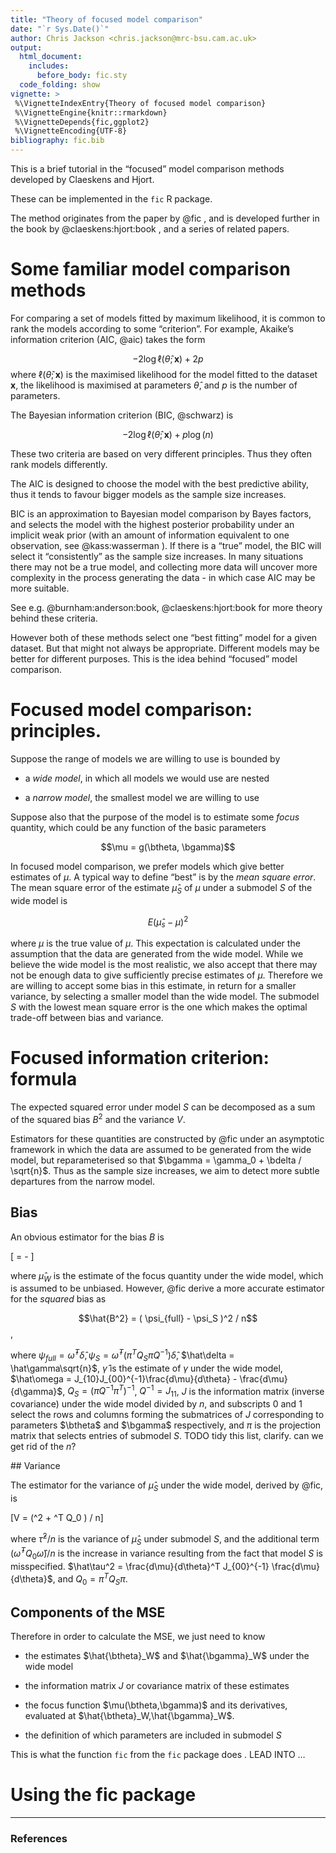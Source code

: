 ```yaml
---
title: "Theory of focused model comparison"
date: "`r Sys.Date()`"
author: Chris Jackson <chris.jackson@mrc-bsu.cam.ac.uk>
output: 
  html_document: 
    includes:
      before_body: fic.sty  
  code_folding: show
vignette: >
 %\VignetteIndexEntry{Theory of focused model comparison}
 %\VignetteEngine{knitr::rmarkdown}
 %\VignetteDepends{fic,ggplot2}
 %\VignetteEncoding{UTF-8}
bibliography: fic.bib
---
```


This is a brief tutorial in the "focused" model comparison methods developed by Claeskens and Hjort.

These can be implemented in the `fic` R package. 

The method originates from the paper by @fic , and is developed further in the book by @claeskens:hjort:book , and a series of related papers. 

# Some familiar model comparison methods 

For comparing a set of models fitted by maximum likelihood, it is common to rank the models according to some "criterion".  For example, Akaike's information criterion (AIC, @aic) takes the form 

$$ -2\log \ell(\hat\theta ; \mathbf{x}) + 2p $$
where $\ell(\hat\theta ; \mathbf{x})$ is the maximised likelihood for the model fitted to the dataset $\mathbf{x}$, the likelihood is maximised at parameters $\hat\theta$, and $p$ is the number of parameters. 

The Bayesian information criterion (BIC, @schwarz) is

$$ -2\log \ell(\hat\theta ; \mathbf{x}) + p\log(n) $$

These two criteria are based on very different principles.  Thus they often rank models differently.  

The AIC is designed to choose the model with the best predictive ability, thus it tends to favour bigger models as the sample size increases.   

BIC is an approximation to Bayesian model comparison by Bayes factors, and selects the model with the highest posterior probability under an implicit weak prior (with an amount of information equivalent to one observation, see @kass:wasserman ).  If there is a "true" model, the BIC will select it "consistently" as the sample size increases.  In many situations there may not be a true model, and collecting more data will uncover more complexity in the process generating the data - in which case AIC may be more suitable. 

See e.g. @burnham:anderson:book, @claeskens:hjort:book for more theory behind these criteria.

However both of these methods select one "best fitting" model for a given dataset.  But that might not always be appropriate. Different models may be better for different purposes.  This is the idea behind "focused" model comparison. 


# Focused model comparison: principles.

Suppose the range of models we are willing to use is bounded by 

* a *wide model*, in which all models we would use are nested

* a *narrow model*, the smallest model we are willing to use

Suppose also that the purpose of the model is to estimate some *focus* quantity, which could be any function of the basic parameters 

$$\mu = g(\btheta, \bgamma)$$

In focused model comparison, we prefer models which give better estimates of $\mu$.  A typical way to define "best" is by the *mean square error*.   The mean square error of the estimate $\hat\mu_S$ of $\mu$ under a submodel $S$ of the wide model is 

$$E(\hat\mu_s - \mu)^2$$ 

where $\mu$ is the true value of $\mu$.  This expectation is calculated under the assumption that the data are generated from the wide model.   While we believe the wide model is the most realistic, we also accept that there may not be enough data to give sufficiently precise estimates of $\mu$.  Therefore we are willing to accept some bias in this estimate, in return for a smaller variance, by selecting a smaller model than the wide model.  The submodel $S$ with the lowest mean square error is the one which makes the optimal trade-off between bias and variance. 


# Focused information criterion: formula

The expected squared error under model $S$ can be decomposed as a sum of the squared bias $B^2$ and the variance $V$. 

\begin{aligned}
MSE = E\left\{(\hat\mu_S - \mu\right)^2\}  & = \left\{E(\hat\mu_S)- \mu\right\}^2 + E\left\{(\hat\mu_S -  E(\hat\mu_S))^2\right\} \\
    & = B^2 + V
\end{aligned}

Estimators for these quantities are constructed by @fic under an asymptotic framework in which the data are assumed to be generated from the wide model, but reparameterised so that $\bgamma = \gamma_0 + \bdelta / \sqrt{n}$.  Thus as the sample size increases, we aim to detect more subtle departures from the narrow model. 

## Bias 

An obvious estimator for the bias $B$ is 

\[ \hat{B} = \hat{\mu_S} - \hat{\mu_W} \]

where $\hat\mu_W$ is the estimate of the focus quantity under the wide model, which is assumed to be unbiased. 
However, @fic derive a more accurate estimator for the *squared* bias as 

$$\hat{B^2} = ( \psi_{full} - \psi_S )^2 / n$$, 

where $\psi_{full} = \hat\omega^T\hat\delta, \psi_S = \hat\omega^T (\pi^T Q_S \pi  Q^{-1} )\hat\delta$, $\hat\delta = \hat\gamma\sqrt{n}$, $\hat\gamma$ is the estimate of $\gamma$ under the wide model, 
$\hat\omega = J_{10}J_{00}^{-1}\frac{d\mu}{d\theta} - \frac{d\mu}{d\gamma}$, 
$Q_S = (\pi Q^{-1} \pi^T)^{-1}$, $Q^{-1} = J_{11}$, $J$ is the information matrix (inverse covariance) under the wide model divided by $n$, and subscripts $0$ and $1$ select the rows and columns forming the submatrices of $J$
corresponding to parameters $\btheta$ and $\bgamma$ respectively, and $\pi$ is the projection matrix that selects entries of submodel $S$.  TODO tidy this list, clarify. can we get rid of the $n$? 


## Variance 

The estimator for the variance of $\hat{\mu}_S$ under the wide model, derived by @fic, is 

\[V = (\hat{\tau}^2 + \hat{\omega}^T Q_0 \hat{\omega}) / n\] 

where $\hat{\tau}^2 /n$ is the variance of $\hat{\mu}_S$ under submodel $S$, and the additional term $(\hat{\omega}^T Q_0 \hat{\omega}) / n$ is the increase in variance resulting from the fact that model $S$ is misspecified.  $\hat\tau^2 = \frac{d\mu}{d\theta}^T  J_{00}^{-1} \frac{d\mu}{d\theta}$, and $Q_{0} = \pi^T Q_S \pi$.


## Components of the MSE

Therefore in order to calculate the MSE, we just need to know

* the estimates $\hat{\btheta}_W$ and $\hat{\bgamma}_W$ under the wide model 

* the information matrix $J$ or covariance matrix of these estimates 

* the focus function $\mu(\btheta,\bgamma)$ and its derivatives, evaluated at $\hat{\btheta}_W,\hat{\bgamma}_W$.  
* the definition of which parameters are included in submodel $S$

This is what the function `fic` from the `fic` package does . LEAD INTO ...


# Using the fic package

*** 

### References
